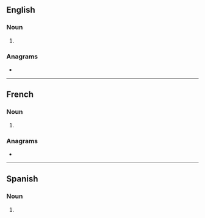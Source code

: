 {{also|claqués}}
==English==

===Noun===
{{head|en|noun form}}

# {{plural of|en|claque}}

===Anagrams===
* {{anagrams|en|a=acelqsu|calques}}

----

==French==

===Noun===
{{head|fr|noun plural form|g=f|g2=m}}

# {{plural of|fr|claque}}

===Anagrams===
* {{l|fr|calques}}

----

==Spanish==

===Noun===
{{head|es|noun form|g=m-p}}

# {{plural of|es|clac}}